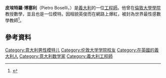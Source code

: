 {{Infobox model
| name = Pietro Boselli
| image = 
| caption = Pietro Boselli on Twitter
| birth_name = Pietro Boselli
| birth_date ={{birth date and age|1988|12|03}}
| birth_place = {{ITA}}[[內格拉爾|內格拉爾]]
| occupation = 前教師、博士生、模特兒
| alma_mater = [[倫敦大學學院|倫敦大學學院]]
| height = 1.85米
| hair_color = [[棕色|棕色]]
| eye_color = [[啡色|啡色]]／[[綠色|綠色]]
| known_for = 
| years_active = 1994年至今
| agency = [[Models_1|Models 1]]
}}
'''皮埃特羅·博塞利'''（Pietro Boselli，{{bd|1988年|3月12日}}）是[[義大利|義大利]]的一位[[工程師|工程師]]。他曾在[[倫敦大學學院|倫敦大學學院]]教授數學，並且也是一位模特。因相貌英俊而在網路上爆紅，被封為世界最性感數學教師<ref>{{cite news|last1=Bellos|first1=Alex|title=World's hottest maths teacher Pietro Boselli: 'I model wet steam flow'|url=http://www.theguardian.com/science/alexs-adventures-in-numberland/2015/jun/11/worlds-hottest-maths-teacher-pietro-boselli-interview|accessdate=11 June 2015|work=[[The_Guardian|The Guardian]]|date=11 June 2015|archive-date=2021-01-22|archive-url=https://web.archive.org/web/20210122202330/https://www.theguardian.com/science/alexs-adventures-in-numberland/2015/jun/11/worlds-hottest-maths-teacher-pietro-boselli-interview|dead-url=no}}</ref>。

==參考資料==
{{reflist}}

{{italy-bio-stub}}

{{normdaten}}
{{DEFAULTSORT:Boselli, Pietro}}
[[Category:意大利男性模特儿|Category:意大利男性模特儿]]
[[Category:伦敦大学学院校友|Category:伦敦大学学院校友]]
[[Category:在英國的義大利人|Category:在英國的義大利人]]
[[Category:意大利数学家|Category:意大利数学家]]
[[Category:義大利工程師|Category:義大利工程師]]